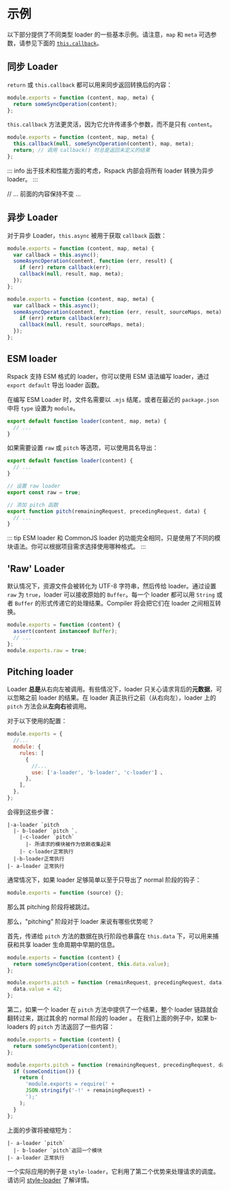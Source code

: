 
<WebpackLicense from="https://webpack.docschina.org/api/loaders/#examples" />

# 示例

以下部分提供了不同类型 loader 的一些基本示例。请注意，`map` 和 `meta` 可选参数，请参见下面的 [`this.callback`](#thiscallbackerr-error--null-content-string--buffer-sourcemap-sourcemap-meta-any)。

## 同步 Loader

`return` 或 `this.callback` 都可以用来同步返回转换后的内容：

```js title="sync-loader.js"
module.exports = function (content, map, meta) {
  return someSyncOperation(content);
};
```

`this.callback` 方法更灵活，因为它允许传递多个参数，而不是只有 `content`。

```js title="sync-loader-with-multiple-results.js"
module.exports = function (content, map, meta) {
  this.callback(null, someSyncOperation(content), map, meta);
  return; // 调用 callback() 时总是返回未定义的结果
};
```

::: info
出于技术和性能方面的考虑，Rspack 内部会将所有 loader 转换为异步 loader。
:::

// ... 前面的内容保持不变 ...

## 异步 Loader

对于异步 Loader，`this.async` 被用于获取 `callback` 函数：

```js title="async-loader.js"
module.exports = function (content, map, meta) {
  var callback = this.async();
  someAsyncOperation(content, function (err, result) {
    if (err) return callback(err);
    callback(null, result, map, meta);
  });
};
```

```js title="async-loader-with-multiple-results.js"
module.exports = function (content, map, meta) {
  var callback = this.async();
  someAsyncOperation(content, function (err, result, sourceMaps, meta) {
    if (err) return callback(err);
    callback(null, result, sourceMaps, meta);
  });
};
```

## ESM loader

Rspack 支持 ESM 格式的 loader，你可以使用 ESM 语法编写 loader，通过 `export default` 导出 loader 函数。

在编写 ESM Loader 时，文件名需要以 `.mjs` 结尾，或者在最近的 `package.json` 中将 `type` 设置为 `module`。

```js title="my-loader.mjs"
export default function loader(content, map, meta) {
  // ...
}
```

如果需要设置 `raw` 或 `pitch` 等选项，可以使用具名导出：

```js title="my-loader.mjs"
export default function loader(content) {
  // ...
}

// 设置 raw loader
export const raw = true;

// 添加 pitch 函数
export function pitch(remainingRequest, precedingRequest, data) {
  // ...
}
```

::: tip
ESM loader 和 CommonJS loader 的功能完全相同，只是使用了不同的模块语法。你可以根据项目需求选择使用哪种格式。
:::

## 'Raw' Loader

默认情况下，资源文件会被转化为 UTF-8 字符串，然后传给 loader。通过设置 `raw` 为 `true`，loader 可以接收原始的 `Buffer`。每一个 loader 都可以用 `String` 或者 `Buffer` 的形式传递它的处理结果。Compiler 将会把它们在 loader 之间相互转换。

```js
module.exports = function (content) {
  assert(content instanceof Buffer);
  // ...
};
module.exports.raw = true;
```

## Pitching loader

Loader **总是**从右向左被调用。有些情况下，loader 只关心请求背后的**元数据**，可以忽略之前 loader 的结果。在 loader 真正执行之前（从右向左），loader 上的 `pitch` 方法会从**左向右**被调用。

对于以下使用的配置：

```js title="rspack.config.js"
module.exports = {
  //...
  module: {
    rules: [
      {
        //...
        use: ['a-loader', 'b-loader', 'c-loader'] 、
      },
    ],
  },
};
```

会得到这些步骤：

```
|-a-loader `pitch
  |- b-loader `pitch `.
    |-c-loader `pitch`
      |- 所请求的模块被作为依赖收集起来
    |- c-loader正常执行
  |-b-loader正常执行
|- a-loader 正常执行
```

通常情况下，如果 loader 足够简单以至于只导出了 normal 阶段的钩子：

```js
module.exports = function (source) {};
```

那么其 pitching 阶段将被跳过。

那么，"pitching" 阶段对于 loader 来说有哪些优势呢？

首先，传递给 `pitch` 方法的数据在执行阶段也暴露在 `this.data` 下，可以用来捕获和共享 loader 生命周期中早期的信息。

```js
module.exports = function (content) {
  return someSyncOperation(content, this.data.value);
};

module.exports.pitch = function (remainRequest, precedingRequest, data) {
  data.value = 42;
};
```

第二，如果一个 loader 在 `pitch` 方法中提供了一个结果，整个 loader 链路就会翻转过来，跳过其余的 normal 阶段的 loader 。
在我们上面的例子中，如果 b-loaders 的 `pitch` 方法返回了一些内容：

```js
module.exports = function (content) {
  return someSyncOperation(content);
};

module.exports.pitch = function (remainingRequest, precedingRequest, data) {
  if (someCondition()) {
    return (
      'module.exports = require(' +
      JSON.stringify('-!' + remainingRequest) +
      ');'
    );
  }
};
```

上面的步骤将被缩短为：

```
|- a-loader `pitch`
  |- b-loader `pitch`返回一个模块
|- a-loader 正常执行
```

一个实际应用的例子是 `style-loader`，它利用了第二个优势来处理请求的调度。
请访问 [style-loader](https://github.com/webpack-contrib/style-loader/blob/eb06baeb3ac4e3107732a21170b0a7f358c5423f/src/index.js#L39) 了解详情。
